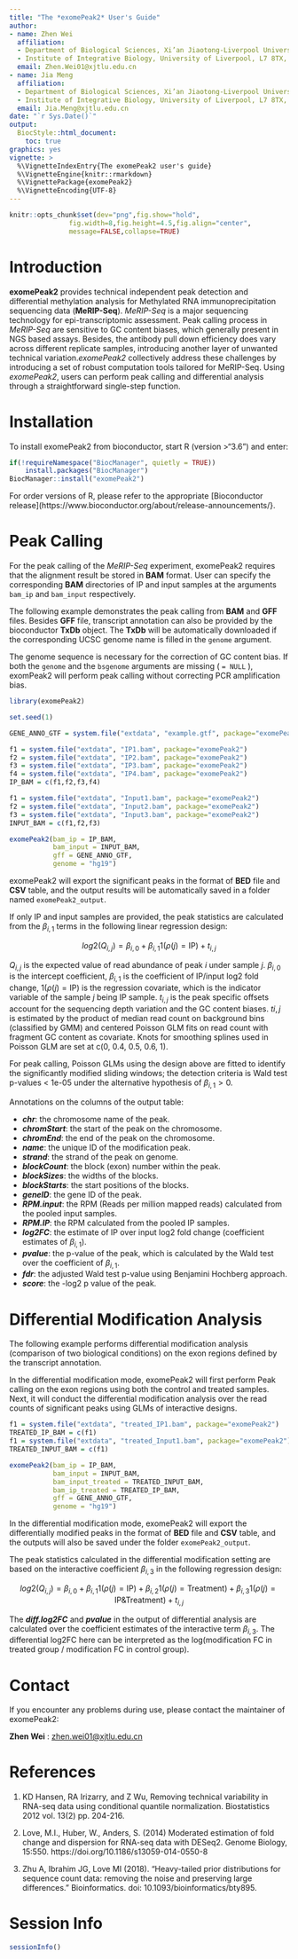 ```yaml
---
title: "The *exomePeak2* User's Guide"
author: 
- name: Zhen Wei
  affiliation:
  - Department of Biological Sciences, Xi’an Jiaotong-Liverpool University, Suzhou, Jiangsu, 215123, China
  - Institute of Integrative Biology, University of Liverpool, L7 8TX, Liverpool, United Kingdom
  email: Zhen.Wei01@xjtlu.edu.cn
- name: Jia Meng
  affiliation:
  - Department of Biological Sciences, Xi’an Jiaotong-Liverpool University, Suzhou, Jiangsu, 215123, China
  - Institute of Integrative Biology, University of Liverpool, L7 8TX, Liverpool, United Kingdom
  email: Jia.Meng@xjtlu.edu.cn
date: "`r Sys.Date()`"
output:
  BiocStyle::html_document:
    toc: true
graphics: yes
vignette: >
  %\VignetteIndexEntry{The exomePeak2 user's guide}
  %\VignetteEngine{knitr::rmarkdown}
  %\VignettePackage{exomePeak2}
  %\VignetteEncoding{UTF-8}
---
```


```r
knitr::opts_chunk$set(dev="png",fig.show="hold",
               fig.width=8,fig.height=4.5,fig.align="center",
               message=FALSE,collapse=TRUE)
```

# Introduction

**exomePeak2** provides technical independent peak detection and differential methylation analysis for Methylated RNA immunoprecipitation sequencing data (**MeRIP-Seq**). *MeRIP-Seq* is a major sequencing technology for epi-transcriptomic assessment. Peak calling process in *MeRIP-Seq* are sensitive to GC content biases, which generally present in NGS based assays. Besides, the antibody pull down efficiency does vary across different replicate samples, introducing another layer of unwanted technical variation.*exomePeak2* collectively address these challenges by introducing a set of robust computation tools tailored for MeRIP-Seq. Using *exomePeak2*, users can perform peak calling and differential analysis through a straightforward single-step function. 

# Installation

To install exomePeak2 from bioconductor, start R (version >"3.6") and enter:

```r
if(!requireNamespace("BiocManager", quietly = TRUE))
    install.packages("BiocManager")
BiocManager::install("exomePeak2")
```

For order versions of R, please refer to the appropriate [Bioconductor release](https://www.bioconductor.org/about/release-announcements/}.

# Peak Calling

For the peak calling of the *MeRIP-Seq* experiment, exomePeak2 requires that the alignment result be stored in **BAM** format. User can specify the corresponding **BAM** directories of IP and input samples at the arguments `bam_ip` and `bam_input` respectively. 

The following example demonstrates the peak calling from **BAM** and **GFF** files.  Besides **GFF** file, transcript annotation can also be provided by the bioconductor **TxDb** object. The **TxDb** will be automatically downloaded if the corresponding UCSC genome name is filled in the `genome` argument.

The genome sequence is necessary for the correction of GC content bias. If both the `genome` and the `bsgenome` arguments are missing ( `= NULL` ), exomPeak2 will perform peak calling without correcting PCR amplification bias.

```r
library(exomePeak2)

set.seed(1)

GENE_ANNO_GTF = system.file("extdata", "example.gtf", package="exomePeak2")

f1 = system.file("extdata", "IP1.bam", package="exomePeak2")
f2 = system.file("extdata", "IP2.bam", package="exomePeak2")
f3 = system.file("extdata", "IP3.bam", package="exomePeak2")
f4 = system.file("extdata", "IP4.bam", package="exomePeak2")
IP_BAM = c(f1,f2,f3,f4)

f1 = system.file("extdata", "Input1.bam", package="exomePeak2")
f2 = system.file("extdata", "Input2.bam", package="exomePeak2")
f3 = system.file("extdata", "Input3.bam", package="exomePeak2")
INPUT_BAM = c(f1,f2,f3)

exomePeak2(bam_ip = IP_BAM,
           bam_input = INPUT_BAM,
           gff = GENE_ANNO_GTF,
           genome = "hg19")
```

exomePeak2 will export the significant peaks in the format of **BED** file and **CSV** table, and the output results will be automatically saved in a folder named `exomePeak2_output`.

If only IP and input samples are provided, the peak statistics are calculated from the ${\beta}_{i,1}$ terms in the following linear regression design:

$$log2(Q_{i,j}) = {\beta}_{i,0} + {\beta}_{i,1}1(\rho(j)=\text{IP}) + t_{i,j}$$

$Q_{i,j}$ is the expected value of read abundance of peak $i$ under sample $j$. ${\beta}_{i,0}$ is the intercept coefficient, ${\beta}_{i,1}$ is the coefficient of IP/input log2 fold change, $1(\rho(j)=\text{IP})$ is the regression covariate, which is the indicator variable of the sample $j$ being IP sample. $t_{i,j}$ is the peak specific offsets account for the sequencing depth variation and the GC content biases. $t{i,j}$ is estimated by the product of median read count on background bins (classified by GMM) and centered Poisson GLM fits on read count with fragment GC content as covariate. Knots for smoothing splines used in Poisson GLM are set at c(0, 0.4, 0.5, 0.6, 1).

For peak calling, Poisson GLMs using the design above are fitted to identify the significantly modified sliding windows; the detection criteria is Wald test p-values < 1e-05 under the alternative hypothesis of ${\beta}_{i,1} > 0$. 

Annotations on the columns of the output table:

- ***chr***: the chromosome name of the peak.
- ***chromStart***: the start of the peak on the chromosome.
- ***chromEnd***: the end of the peak on the chromosome.
- ***name***: the unique ID of the modification peak.
- ***strand***: the strand of the peak on genome.
- ***blockCount***: the block (exon) number within the peak.
- ***blockSizes***: the widths of the blocks.
- ***blockStarts***: the start positions of the blocks.
- ***geneID***: the gene ID of the peak.
- ***RPM.input***: the RPM (Reads per million mapped reads) calculated from the pooled input samples.
- ***RPM.IP***: the RPM calculated from the pooled IP samples.
- ***log2FC***: the estimate of IP over input log2 fold change (coefficient estimates of ${\beta}_{i,1}$).
- ***pvalue***: the p-value of the peak, which is calculated by the Wald test over the coefficient of ${\beta}_{i,1}$.
- ***fdr***: the adjusted Wald test p-value using Benjamini Hochberg approach.
- ***score***: the -log2 p value of the peak.

# Differential Modification Analysis 

The following example performs differential modification analysis (comparison of two biological conditions) on the exon regions defined by the transcript annotation.

In the differential modification mode, exomePeak2 will first perform Peak calling on the exon regions using both the control and treated samples. Next, it will conduct the differential modification analysis over the read counts of significant peaks using GLMs of interactive designs.

```r
f1 = system.file("extdata", "treated_IP1.bam", package="exomePeak2")
TREATED_IP_BAM = c(f1)
f1 = system.file("extdata", "treated_Input1.bam", package="exomePeak2")
TREATED_INPUT_BAM = c(f1)

exomePeak2(bam_ip = IP_BAM,
           bam_input = INPUT_BAM,
           bam_input_treated = TREATED_INPUT_BAM,
           bam_ip_treated = TREATED_IP_BAM,
           gff = GENE_ANNO_GTF,
           genome = "hg19")
```

In the differential modification mode, exomePeak2 will export the differentially modified peaks in the format of **BED** file and **CSV** table, and the outputs will also be saved under the folder `exomePeak2_output`.

The peak statistics calculated in the differential modification setting are based on the interactive coefficient ${\beta}_{i,3}$ in the following regression design:

$$log2(Q_{i,j}) = {\beta}_{i,0} + {\beta}_{i,1}1(\rho(j)=\text{IP}) + {\beta}_{i,2}1(\rho(j)=\text{Treatment}) + {\beta}_{i,3}1(\rho(j)=\text{IP&Treatment}) + t_{i,j}$$

The ***diff.log2FC*** and ***pvalue*** in the output of differential analysis are calculated over the coefficient estimates of the interactive term ${\beta}_{i,3}$. The differential log2FC here can be interpreted as the log(modification FC in treated group / modification FC in control group).

# Contact

If you encounter any problems during use, please contact the maintainer of exomePeak2:

**Zhen Wei** :  <zhen.wei01@xjtlu.edu.cn>

# References
1. KD Hansen, RA Irizarry, and Z Wu, Removing technical variability in RNA-seq data using conditional quantile normalization. Biostatistics 2012 vol. 13(2) pp. 204-216.

2. Love, M.I., Huber, W., Anders, S. (2014) Moderated estimation of fold change and dispersion for RNA-seq data with DESeq2. Genome Biology, 15:550. https://doi.org/10.1186/s13059-014-0550-8

3. Zhu A, Ibrahim JG, Love MI (2018). “Heavy-tailed prior distributions for sequence count data: removing the noise and preserving large differences.” Bioinformatics. doi: 10.1093/bioinformatics/bty895.

# Session Info
```r
sessionInfo()
```


